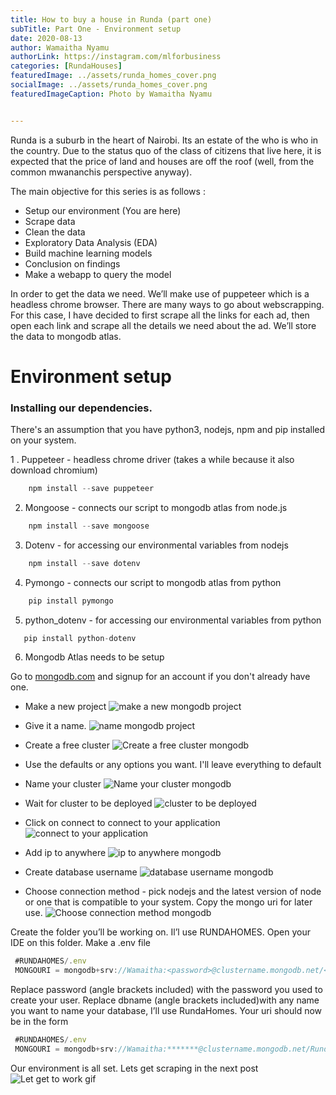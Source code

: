 ```yaml
---
title: How to buy a house in Runda (part one)
subTitle: Part One - Environment setup
date: 2020-08-13
author: Wamaitha Nyamu
authorLink: https://instagram.com/mlforbusiness
categories: [RundaHouses]
featuredImage: ../assets/runda_homes_cover.png
socialImage: ../assets/runda_homes_cover.png
featuredImageCaption: Photo by Wamaitha Nyamu


---
```


<SEO title="Using machine learning techniques to deterimine housing prices in runda" description="End to end
datascience project for determining housing prices in runda" />

Runda is a suburb in the heart of Nairobi. Its an estate of the who is who in the country. Due to the status quo of
the class of citizens that live here, it is expected that the price of land and houses are off the roof (well, from
the common mwananchis perspective anyway).

The main objective for this series is as follows :
* Setup our environment (You are here)
* <Link to="/house-prices-machine-learning-models-in-runda-part-two">Scrape data</Link>
* Clean the data
* Exploratory Data Analysis (EDA)
* Build machine learning models
* Conclusion on findings
* Make a webapp to query the model

In order to get the data we need. We’ll make use of puppeteer which is a headless chrome browser. There are many ways
 to go about webscrapping. For this case, I have decided to first scrape all the links for each ad, then open each link and scrape all the details we need about the ad. We’ll store the data to mongodb atlas.
# Environment setup

### Installing our dependencies.
There's an assumption that you have python3, nodejs, npm and pip installed on your system.

1 . Puppeteer - headless chrome driver (takes a while because it also download chromium)

```javascript
    npm install --save puppeteer

```
2. Mongoose - connects our script to mongodb atlas from node.js


```javascript
    npm install --save mongoose

```

3. Dotenv - for accessing our environmental variables from nodejs

```javascript
    npm install --save dotenv
```

4. Pymongo - connects our script to mongodb atlas from python

```python
    pip install pymongo

```

5. python_dotenv - for accessing our environmental variables from python

```python
   pip install python-dotenv

```

6. Mongodb Atlas needs to be setup

Go to [mongodb.com](https://mongodb.com) and signup for an account if you don't already have one.

* Make a new project
![make a new mongodb project](../assets/runda_homes/new_project.png)

* Give it a name.
![name mongodb project](../assets/runda_homes/project_name_mongodb.png)


* Create a free cluster
![Create a free cluster mongodb ](../assets/runda_homes/free_cluster.png)

* Use the defaults or any options you want. I'll leave everything to default
* Name your cluster
![Name your cluster mongodb](../assets/runda_homes/cluster_name.png)
* Wait for cluster to be deployed
![cluster to be deployed](../assets/runda_homes/wait_deploy.png)
* Click on connect to connect to your application
![connect to your application](../assets/runda_homes/connect_your_application.png)

* Add ip to anywhere
![ip to anywhere  mongodb](../assets/runda_homes/add_ip.png)

* Create database username
![database username mongodb](../assets/runda_homes/create_db_username.png)

* Choose connection method - pick nodejs and the latest version of node or one that is compatible to your system.
Copy the mongo uri for later use.
![Choose connection method mongodb](../assets/runda_homes/mongo_uri.png)

Create the folder you’ll be working on. Il’l use  RUNDAHOMES. Open your IDE on this folder. Make a  .env file

```javascript
 #RUNDAHOMES/.env
 MONGOURI = mongodb+srv://Wamaitha:<password>@clustername.mongodb.net/<dbname>?retryWrites=true&w=majority

```
Replace password (angle brackets included) with the password you used to create your user. Replace dbname (angle brackets included)with any name you want to name your database, I’ll use RundaHomes.
Your uri should now be in the form
```javascript
 #RUNDAHOMES/.env
 MONGOURI = mongodb+srv://Wamaitha:*******@clustername.mongodb.net/RundaHomes?retryWrites=true&w=majority.

```
Our environment is all set. Lets get scraping in the next post
![Let get to work gif](https://media.giphy.com/media/l0HlxXjxUPD6W9Avm/giphy.gif)

